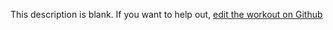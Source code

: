 
  This description is blank. If you want to help out, [edit the workout on Github](https://www.github.com/LiftArcade/exercises/blob/main/exercises/toe-touchers-description.mdx)